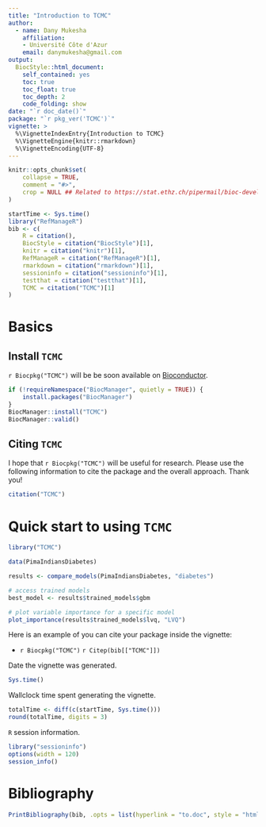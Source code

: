 ---
title: "Introduction to TCMC"
author: 
  - name: Dany Mukesha
    affiliation:
    - Université Côte d'Azur
    email: danymukesha@gmail.com
output: 
  BiocStyle::html_document:
    self_contained: yes
    toc: true
    toc_float: true
    toc_depth: 2
    code_folding: show
date: "`r doc_date()`"
package: "`r pkg_ver('TCMC')`"
vignette: >
  %\VignetteIndexEntry{Introduction to TCMC}
  %\VignetteEngine{knitr::rmarkdown}
  %\VignetteEncoding{UTF-8}  
---

```{r setup, include = FALSE}
knitr::opts_chunk$set(
    collapse = TRUE,
    comment = "#>",
    crop = NULL ## Related to https://stat.ethz.ch/pipermail/bioc-devel/2020-April/016656.html
)
```


```{r vignetteSetup, echo=FALSE, message=FALSE, warning = FALSE}
startTime <- Sys.time()
library("RefManageR")
bib <- c(
    R = citation(),
    BiocStyle = citation("BiocStyle")[1],
    knitr = citation("knitr")[1],
    RefManageR = citation("RefManageR")[1],
    rmarkdown = citation("rmarkdown")[1],
    sessioninfo = citation("sessioninfo")[1],
    testthat = citation("testthat")[1],
    TCMC = citation("TCMC")[1]
)
```

# Basics

## Install `TCMC`

`r Biocpkg("TCMC")` will be be soon available on [Bioconductor](http://bioconductor.org). 

```{r "install", eval = FALSE}
if (!requireNamespace("BiocManager", quietly = TRUE)) {
    install.packages("BiocManager")
}
BiocManager::install("TCMC")
BiocManager::valid()
```

## Citing `TCMC`

I hope that `r Biocpkg("TCMC")` will be useful for research. 
Please use the following information to cite the package 
and the overall approach. Thank you!

```{r "citation"}
citation("TCMC")
```

# Quick start to using `TCMC`

```{r "start", message=FALSE}
library("TCMC")
```

```{r usage, eval=FALSE}
data(PimaIndiansDiabetes)

results <- compare_models(PimaIndiansDiabetes, "diabetes")

# access trained models
best_model <- results$trained_models$gbm

# plot variable importance for a specific model
plot_importance(results$trained_models$lvq, "LVQ")
```


Here is an example of you can cite your package inside the vignette:

* `r Biocpkg("TCMC")` `r Citep(bib[["TCMC"]])`

Date the vignette was generated.

```{r reproduce1, echo=FALSE}
Sys.time()
```

Wallclock time spent generating the vignette.

```{r reproduce2, echo=FALSE}
totalTime <- diff(c(startTime, Sys.time()))
round(totalTime, digits = 3)
```

`R` session information.

```{r reproduce3, echo=FALSE}
library("sessioninfo")
options(width = 120)
session_info()
```

# Bibliography

```{r vignetteBiblio, results = "asis", echo = FALSE, warning = FALSE, message = FALSE}
PrintBibliography(bib, .opts = list(hyperlink = "to.doc", style = "html"))
```
